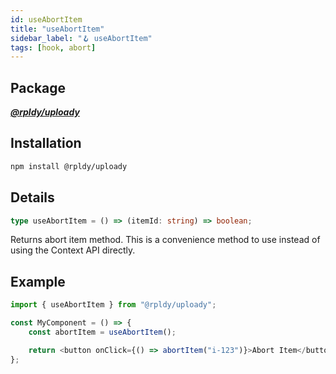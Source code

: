 ```yaml
---
id: useAbortItem
title: "useAbortItem"
sidebar_label: "🪝 useAbortItem"
tags: [hook, abort]
---
```


## Package

**_[@rpldy/uploady](../../packages/rpldy-uploady)_**

## Installation

```bash npm2yarn
npm install @rpldy/uploady
```

## Details

```typescript
type useAbortItem = () => (itemId: string) => boolean;
```

Returns abort item method.
This is a convenience method to use instead of using the Context API directly.

## Example

```javascript
import { useAbortItem } from "@rpldy/uploady";

const MyComponent = () => {
    const abortItem = useAbortItem();

    return <button onClick={() => abortItem("i-123")}>Abort Item</button>
};
```

